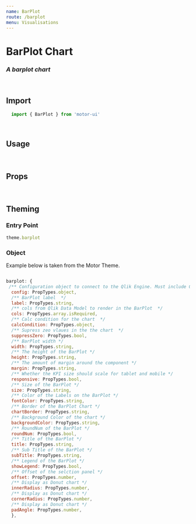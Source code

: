 ```yaml
---
name: BarPlot
route: /barplot
menu: Visualisations
---
```


<h1 style={{ margin: '0px' }}>BarPlot Chart</h1>
<h3 style={{ margin: '0px' }}><em>A barplot chart</em></h3>

<br />

## Import

```javascript
  import { BarPlot } from 'motor-ui'
```

<br />

## Usage


<Playground>
<Motor  
 config={config}>  
          <BarPlot
            cols={[
              { qField: 'country', qLabel: 'Country' },
              { qField: '=Count(winery)', qLabel: 'No of Wineries' }
            ]}
            // title="Vehicle Sales by Region"
            showGridlines={true}
            stacked={true}
            // percentStacked={true}
            height="410px"
            // border = {false}
            calcCondition={{
              qCond: '1+1=2',
              qMsg: 'Calculation condition has not been met'
            }}>
    </BarPlot>
  </Motor>
</Playground>

<br />

## Props

<Props of={BarPlot} />

<br />

## Theming


### Entry Point

```javascript
theme.barplot
```

### Object

Example below is taken from the Motor Theme.

```javascript

barplot: {
 /** Configuration object to connect to the Qlik Engine. Must include Qlik site URL and an App name */
  config: PropTypes.object,
  /** BarPlot label  */
  label: PropTypes.string,
  /** cols from Qlik Data Model to render in the BarPlot  */
  cols: PropTypes.array.isRequired,
  /** Calc condition for the chart  */
  calcCondition: PropTypes.object,
  /** Supress zeo vlaues in the the chart  */
  suppressZero: PropTypes.bool,
  /** BarPlot width */
  width: PropTypes.string,
  /** The height of the BarPlot */
  height: PropTypes.string,
  /** The amount of margin around the component */
  margin: PropTypes.string,
  /** Whether the KPI size should scale for tablet and mobile */
  responsive: PropTypes.bool,
  /** Size of the BarPlot */
  size: PropTypes.string,
  /** Color of the Labels on the BarPlot */
  fontColor: PropTypes.string,
  /** Border of the BarPlot Chart */
  chartBorder: PropTypes.string,
  /** Background Color of the chart */
  backgroundColor: PropTypes.string,
  /** RoundNum of the BarPlot */
  roundNum: PropTypes.bool,
  /** Title of the BarPlot */
  title: PropTypes.string,
  /** Sub Title of the BarPlot */
  subTitle: PropTypes.string,
  /** Legend of the BarPlot */
  showLegend: PropTypes.bool,
  /** Offset of the selction panel */
  offset: PropTypes.number,
  /** Display as Donut chart */
  innerRadius: PropTypes.number,
  /** Display as Donut chart */
  cornerRadius: PropTypes.number,
  /** Display as Donut chart */
  padAngle: PropTypes.number,
  },

```
